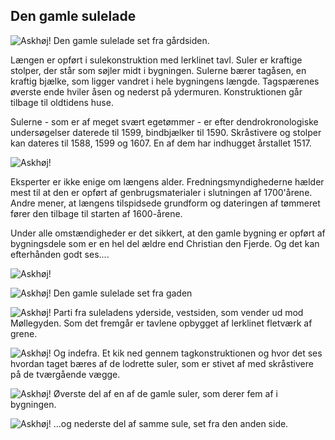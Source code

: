 ## Den gamle sulelade

![Askhøj!](/images/dengamlesulelade/image14.jpeg)
Den gamle sulelade set fra gårdsiden.

Længen er opført i sulekonstruktion med lerklinet tavl. Suler er kraftige stolper, der står som søjler midt i bygningen. Sulerne bærer tagåsen, en kraftig bjælke, som ligger vandret i hele bygningens længde. Tagspærenes øverste ende hviler åsen og nederst på ydermuren. Konstruktionen går tilbage til oldtidens huse.

Sulerne - som er af meget svært egetømmer - er efter dendrokronologiske undersøgelser daterede til 1599, bindbjælker til 1590. Skråstivere og stolper kan dateres til 1588, 1599 og 1607. En af dem har indhugget årstallet 1517.

![Askhøj!](/images/dengamlesulelade/glladefront1.jpeg)

Eksperter er ikke enige om længens alder. Fredningsmyndighederne hælder mest til at den er opført af genbrugsmaterialer i slutningen af 1700'årene. Andre mener, at længens tilspidsede grundform og dateringen af tømmeret fører den tilbage til starten af 1600-årene.

Under alle omstændigheder er det sikkert, at den gamle bygning er opført af bygningsdele som er en hel del ældre end Christian den Fjerde. Og det kan efterhånden godt ses....

![Askhøj!](/images/dengamlesulelade/IMG_0097.jpeg)

![Askhøj!](/images/dengamlesulelade/glladevej1.jpeg)
Den gamle sulelade set fra gaden

![Askhøj!](/images/dengamlesulelade/IMG_0102.jpeg)
Parti fra suleladens yderside, vestsiden, som vender ud mod Møllegyden. Som det fremgår er tavlene opbygget af lerklinet fletværk af grene.

![Askhøj!](/images/dengamlesulelade/IMG_0107.jpeg)
Og indefra. Et kik ned gennem tagkonstruktionen og hvor det ses hvordan taget bæres af de lodrette suler, som er stivet af med skråstivere på de tværgående vægge.

![Askhøj!](/images/dengamlesulelade/sule2.jpeg)
Øverste del af en af de gamle suler, som derer fem af i bygningen.

![Askhøj!](/images/dengamlesulelade/sule1.jpeg)
...og nederste del af samme sule, set fra den anden side.
